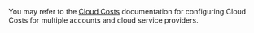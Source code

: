 You may refer to the [Cloud Costs](configuration/#cloud-costs) documentation for configuring Cloud Costs for multiple accounts and cloud service providers.
